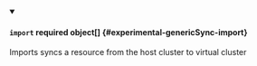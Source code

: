 


<details className="config-field" data-expandable="true" open>
<summary>

#### `import` <span className="config-field-required" data-required="false">required</span> <span className="config-field-type">object[]</span> <span className="config-field-default"></span> <span className="config-field-enum"></span> {#experimental-genericSync-import}

Imports syncs a resource from the host cluster to virtual cluster

</summary>

<PartialImportreference />


</details>
